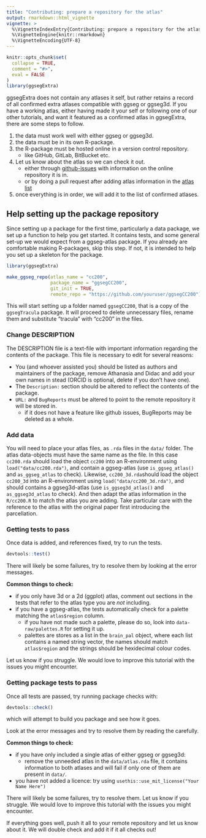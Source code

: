 ```yaml
---
title: "Contributing: prepare a repository for the atlas"
output: rmarkdown::html_vignette
vignette: >
  %\VignetteIndexEntry{Contributing: prepare a repository for the atlas}
  %\VignetteEngine{knitr::rmarkdown}
  %\VignetteEncoding{UTF-8}
---
```


```r
knitr::opts_chunk$set(
  collapse = TRUE,
  comment = "#>",
  eval = FALSE
)
library(ggsegExtra)
```

ggsegExtra does not contain any atlases it self, but rather retains a record of all confirmed extra atlases compatible with ggseg or ggseg3d.
If you have a working atlas, either having made it your self or following one of our other tutorials, and want it featured as a confirmed atlas in ggsegExtra, there are some steps to follow. 

1) the data must work well with either ggseg or ggseg3d.  
2) the data must be in its own R-package.  
3) the R-package must be hosted online in a version control repository.  
    - like GitHub, GitLab, BitBucket etc.  
4) Let us know about the atlas so we can check it out.
    - either through [github-issues](https://github.com/ggseg/ggsegExtra/issues) with information on the online repository it is in.  
    - or by doing a pull request after adding atlas information in the [atlas list](https://github.com/ggseg/ggsegExtra/blob/master/R/extra-atlases.R)  
5) once everything is in order, we will add it to the list of confirmed atlases.  


## Help setting up the package repository  

Since setting up a package for the first time, particularly a data package, we set up a function to help you get started. 
It contains tests, and some general set-up we would expect from a ggseg-atlas package. 
If you already are comfortable making R-packages, skip this step. 
If not, it is intended to help you set up a skeleton for the package.


```r
library(ggsegExtra)

make_ggseg_repo(atlas_name = "cc200", 
                package_name = "ggsegCC200", 
                git_init = TRUE, 
                remote_repo = "https://github.com/youruser/ggsegCC200")
```

This will start setting up a folder named `ggsegCC200`, that is a copy of the `ggsegTracula` package.
It will proceed to delete unnecessary files, rename them and substitute "tracula" with "cc200" in the files. 

### Change DESCRIPTION
The DESCRIPTION file is a text-file with important information regarding the contents of the package.
This file is necessary to edit for several reasons:

- You (and whoever assisted you) should be listed as authors and maintainers of the package, remove Athanasia and Didac and add your own names in stead (ORCID is optional, delete if you don't have one).  
- The `Description:` section should be altered to reflect the contents of the package.  
- `URL:` and `BugReports` must be altered to point to the remote repository it will be stored in. 
    - if it does not have a feature like github issues, BugReports may be deleted as a whole.  
    
### Add data
You will need to place your atlas files, as `.rda` files in the `data/` folder. 
The atlas data-objects must have the same name as the file.
In this case `cc200.rda` should load the object `cc200` into an R-environment using `load("data/cc200.rda")`, and contain a ggseg-atlas (use `is_ggseg_atlas()` and `as_ggseg_atlas` to check).
Likewise, `cc200_3d.rda`should load the object `cc200_3d` into an R-environment using `load("data/cc200_3d.rda")`, and should contains a ggseg3d-atlas (use `is_ggseg3d_atlas()` and `as_ggseg3d_atlas` to check).
And then adapt the atlas information in the `R/cc200.R` to match the atlas you are adding.
Take particular care with the reference to the atlas with the original paper first introducing the parcellation. 


### Getting tests to pass
Once data is added, and references fixed, try to run the tests. 

```r
devtools::test()
```

There will likely be some failures, try to resolve them by looking at the error messages. 

**Common things to check:** 

- if you only have 3d or a 2d (ggplot) atlas, comment out sections in the tests that refer to the atlas type you are _not_ including.   
- if you have a ggseg-atlas, the tests automatically check for a palette matching the `atlas$region` column.  
    - if you have not made such a palette, please do so, look into `data-raw/palettes.R` for setting it up.   
    - palettes are stores as a list in the `brain_pal` object, where each list contains a named string vector, the names should match `atlas$region` and the strings should be hexidecimal colour codes.  
    

Let us know if you struggle. 
We would love to improve this tutorial with the issues you might encounter.

### Getting package tests to pass
Once all tests are passed, try running package checks with:

```r
devtools::check()
```

which will attempt to build you package and see how it goes.

Look at the error messages and try to resolve them by reading the carefully.

**Common things to check:** 

- if you have only included a single atlas of either ggseg or ggseg3d:  
    - remove the unneeded atlas in the `data/atlas.rda` file, it contains information
    to both atlases and will fail if only one of them are present in `data/`.  
- you have not added a licence: try using `usethis::use_mit_license("Your Name Here")`  

There will likely be some failures, try to resolve them. 
Let us know if you struggle. 
We would love to improve this tutorial with the issues you might encounter.

If everything goes well, push it all to your remote repository and let us know about it.
We will double check and add it if it all checks out!

